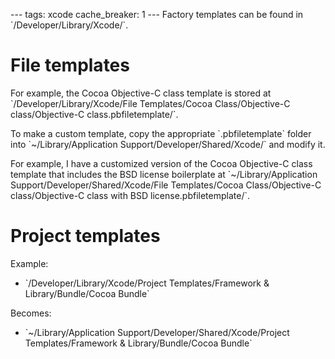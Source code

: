 ---
tags: xcode
cache_breaker: 1
---
Factory templates can be found in `/Developer/Library/Xcode/`.

= File templates =

For example, the Cocoa Objective-C class template is stored at `/Developer/Library/Xcode/File Templates/Cocoa Class/Objective-C class/Objective-C class.pbfiletemplate/`.

To make a custom template, copy the appropriate `.pbfiletemplate` folder into `~/Library/Application Support/Developer/Shared/Xcode/` and modify it.

For example, I have a customized version of the Cocoa Objective-C class template that includes the BSD license boilerplate at `~/Library/Application Support/Developer/Shared/Xcode/File Templates/Cocoa Class/Objective-C class/Objective-C class with BSD license.pbfiletemplate/`.

= Project templates =

Example:

* `/Developer/Library/Xcode/Project Templates/Framework & Library/Bundle/Cocoa Bundle`

Becomes:

* `~/Library/Application Support/Developer/Shared/Xcode/Project Templates/Framework & Library/Bundle/Cocoa Bundle`
